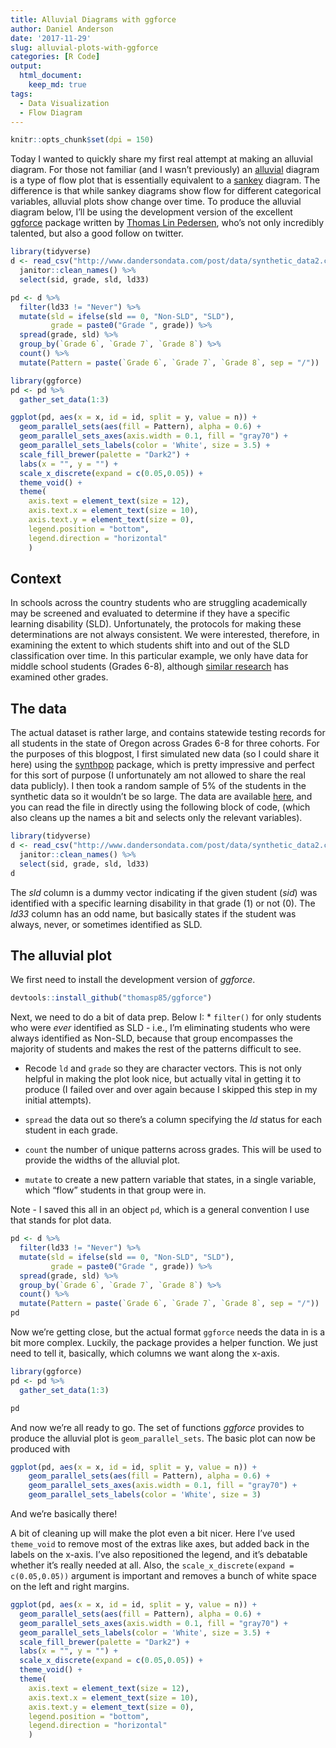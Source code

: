 ```yaml
---
title: Alluvial Diagrams with ggforce
author: Daniel Anderson
date: '2017-11-29'
slug: alluvial-plots-with-ggforce
categories: [R Code]
output: 
  html_document:
    keep_md: true
tags:
  - Data Visualization
  - Flow Diagram
---
```


```r
knitr::opts_chunk$set(dpi = 150)
```

Today I wanted to quickly share my first real attempt at making an alluvial 
diagram. For those not familiar (and I wasn't previously) an 
[alluvial](https://en.wikipedia.org/wiki/Alluvial_diagram) diagram is a type of
flow plot that is essentially equivalent to a 
[sankey](https://developers.google.com/chart/interactive/docs/gallery/sankey)
diagram. The difference is that while sankey diagrams show flow for different
categorical variables, alluvial plots show change over time. To produce the 
alluvial diagram below, I'll be using the development version of the excellent
[ggforce](https://github.com/thomasp85/ggforce) package written by 
[Thomas Lin Pedersen](https://twitter.com/thomasp85), who's not only incredibly
talented, but also a good follow on twitter.

```r
library(tidyverse)
d <- read_csv("http://www.dandersondata.com/post/data/synthetic_data2.csv") %>% 
  janitor::clean_names() %>% 
  select(sid, grade, sld, ld33)

pd <- d %>% 
  filter(ld33 != "Never") %>%
  mutate(sld = ifelse(sld == 0, "Non-SLD", "SLD"),
         grade = paste0("Grade ", grade)) %>% 
  spread(grade, sld) %>% 
  group_by(`Grade 6`, `Grade 7`, `Grade 8`) %>% 
  count() %>% 
  mutate(Pattern = paste(`Grade 6`, `Grade 7`, `Grade 8`, sep = "/"))

library(ggforce)
pd <- pd %>% 
  gather_set_data(1:3)

ggplot(pd, aes(x = x, id = id, split = y, value = n)) +
  geom_parallel_sets(aes(fill = Pattern), alpha = 0.6) +
  geom_parallel_sets_axes(axis.width = 0.1, fill = "gray70") +
  geom_parallel_sets_labels(color = 'White', size = 3.5) +
  scale_fill_brewer(palette = "Dark2") +
  labs(x = "", y = "") +
  scale_x_discrete(expand = c(0.05,0.05)) +
  theme_void() + 
  theme(
    axis.text = element_text(size = 12),
    axis.text.x = element_text(size = 10),
    axis.text.y = element_text(size = 0),
    legend.position = "bottom",
    legend.direction = "horizontal"
    )
```

## Context
In schools across the country students who are struggling academically may be
screened and evaluated to determine if they have a specific learning disability
(SLD). Unfortunately, the protocols for making these determinations are not
always consistent. We were interested, therefore, in examining the extent to 
which students shift into and out of the SLD classification over time. In this
particular example, we only have data for middle school students (Grades 6-8),
although 
[similar research](http://citeseerx.ist.psu.edu/viewdoc/download?doi=10.1.1.839.1628&rep=rep1&type=pdf)
has examined other grades. 

## The data
The actual dataset is rather large, and contains statewide testing records for
all students in the state of Oregon across Grades 6-8 for three cohorts. For
the purposes of this blogpost, I first simulated new data (so I could share it
here) using the 
[synthpop](https://cran.r-project.org/web/packages/synthpop/vignettes/synthpop.pdf) 
package, which is pretty impressive and perfect for this sort of purpose (I
unfortunately am not allowed to share the real data publicly). I then took a 
random sample of 5% of the students in the synthetic data so it wouldn't be so
large. The data are available [here](../data/synthetic_data2.csv), and you can 
read the file in directly using the following block of code, (which also cleans
up the names a bit and selects only the relevant variables).

```r
library(tidyverse)
d <- read_csv("http://www.dandersondata.com/post/data/synthetic_data2.csv") %>% 
  janitor::clean_names() %>% 
  select(sid, grade, sld, ld33)
d
```
The *sld* column is a dummy vector indicating if the given student (*sid*) was
identified with a specific learning disability in that grade (1) or not (0). The
*ld33* column has an odd name, but basically states if the student was always,
never, or sometimes identified as SLD.

## The alluvial plot

We first need to install the development version of *ggforce*.
```r
devtools::install_github("thomasp85/ggforce")
```

Next, we need to do a bit of data prep. Below I:
* `filter()` for only students who were *ever* identified as SLD - i.e., I'm 
eliminating students who were always identified as Non-SLD, because that group 
encompasses the majority of students and makes the rest of the patterns difficult 
to see.

* Recode `ld` and `grade` so they are character vectors. This is not only 
helpful in making the plot look nice, but actually vital in getting it to 
produce (I failed over and over again because I skipped this step in my 
initial attempts).

* `spread` the data out so there's a column specifying the *ld* status for each
student in each grade.

* `count` the number of unique patterns across grades. This will be used to 
provide the widths of the alluvial plot.

* `mutate` to create a new pattern variable that states, in a single variable,
which "flow" students in that group were in.

Note - I saved this all in an object `pd`, which is a general convention I use
that stands for plot data.

```r
pd <- d %>% 
  filter(ld33 != "Never") %>%
  mutate(sld = ifelse(sld == 0, "Non-SLD", "SLD"),
         grade = paste0("Grade ", grade)) %>% 
  spread(grade, sld) %>% 
  group_by(`Grade 6`, `Grade 7`, `Grade 8`) %>% 
  count() %>% 
  mutate(Pattern = paste(`Grade 6`, `Grade 7`, `Grade 8`, sep = "/"))
pd
```

Now we're getting close, but the actual format `ggforce` needs the data in is a
bit more complex. Luckily, the package provides a helper function. We just need
to tell it, basically, which columns we want along the x-axis.

```r
library(ggforce)
pd <- pd %>% 
  gather_set_data(1:3)

pd
```

And now we're all ready to go. The set of functions *ggforce* provides to
produce the alluvial plot is `geom_parallel_sets`. The basic plot can now be 
produced with

```r
ggplot(pd, aes(x = x, id = id, split = y, value = n)) +
    geom_parallel_sets(aes(fill = Pattern), alpha = 0.6) +
    geom_parallel_sets_axes(axis.width = 0.1, fill = "gray70") +
    geom_parallel_sets_labels(color = 'White', size = 3)
```

And we're basically there!

A bit of cleaning up will make the plot even a bit nicer. Here I've used 
`theme_void` to remove most of the extras like axes, but added back in the
labels on the x-axis. I've also repositioned the legend, and it's debatable
whether it's really needed at all. Also, the 
`scale_x_discrete(expand = c(0.05,0.05))` argument is important and removes a 
bunch of white space on the left and right margins.

```r
ggplot(pd, aes(x = x, id = id, split = y, value = n)) +
  geom_parallel_sets(aes(fill = Pattern), alpha = 0.6) +
  geom_parallel_sets_axes(axis.width = 0.1, fill = "gray70") +
  geom_parallel_sets_labels(color = 'White', size = 3.5) +
  scale_fill_brewer(palette = "Dark2") +
  labs(x = "", y = "") +
  scale_x_discrete(expand = c(0.05,0.05)) +
  theme_void() + 
  theme(
    axis.text = element_text(size = 12),
    axis.text.x = element_text(size = 10),
    axis.text.y = element_text(size = 0),
    legend.position = "bottom",
    legend.direction = "horizontal"
    )
```
